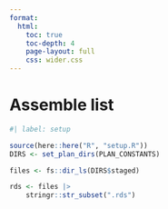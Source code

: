```yaml
---
format:
  html:
    toc: true
    toc-depth: 4
    page-layout: full
    css: wider.css
---
```


# Assemble list

```r
#| label: setup

source(here::here("R", "setup.R"))
DIRS <- set_plan_dirs(PLAN_CONSTANTS)

```


```r

files <- fs::dir_ls(DIRS$staged)

rds <- files |> 
    stringr::str_subset(".rds")



```
